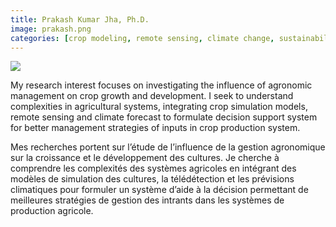 ```yaml
---
title: Prakash Kumar Jha, Ph.D.
image: prakash.png
categories: [crop modeling, remote sensing, climate change, sustainability]
---
```


![](prakash.png){.nolightbox fig-align="center" style="margin-top: 0px;"}

::: { .content-visible when-profile="english"}


My research interest focuses on investigating the influence of agronomic management on crop growth and development. I seek to understand complexities in agricultural systems, integrating crop simulation models, remote sensing and climate forecast to formulate decision support system for better management strategies of inputs in crop production system.

:::

::: { .content-visible when-profile="french"}


Mes recherches portent sur l'étude de l'influence de la gestion agronomique sur la croissance et le développement des cultures. Je cherche à comprendre les complexités des systèmes agricoles en intégrant des modèles de simulation des cultures, la télédétection et les prévisions climatiques pour formuler un système d'aide à la décision permettant de meilleures stratégies de gestion des intrants dans les systèmes de production agricole.

:::
